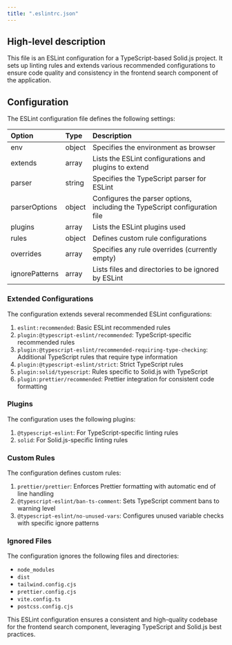 ```yaml
---
title: ".eslintrc.json"
---
```


## High-level description
This file is an ESLint configuration for a TypeScript-based Solid.js project. It sets up linting rules and extends various recommended configurations to ensure code quality and consistency in the frontend search component of the application.

## Configuration
The ESLint configuration file defines the following settings:

| Option | Type | Description |
|:-------|:-----|:------------|
| env | object | Specifies the environment as browser |
| extends | array | Lists the ESLint configurations and plugins to extend |
| parser | string | Specifies the TypeScript parser for ESLint |
| parserOptions | object | Configures the parser options, including the TypeScript configuration file |
| plugins | array | Lists the ESLint plugins used |
| rules | object | Defines custom rule configurations |
| overrides | array | Specifies any rule overrides (currently empty) |
| ignorePatterns | array | Lists files and directories to be ignored by ESLint |

### Extended Configurations
The configuration extends several recommended ESLint configurations:

1. `eslint:recommended`: Basic ESLint recommended rules
2. `plugin:@typescript-eslint/recommended`: TypeScript-specific recommended rules
3. `plugin:@typescript-eslint/recommended-requiring-type-checking`: Additional TypeScript rules that require type information
4. `plugin:@typescript-eslint/strict`: Strict TypeScript rules
5. `plugin:solid/typescript`: Rules specific to Solid.js with TypeScript
6. `plugin:prettier/recommended`: Prettier integration for consistent code formatting

### Plugins
The configuration uses the following plugins:

1. `@typescript-eslint`: For TypeScript-specific linting rules
2. `solid`: For Solid.js-specific linting rules

### Custom Rules
The configuration defines custom rules:

1. `prettier/prettier`: Enforces Prettier formatting with automatic end of line handling
2. `@typescript-eslint/ban-ts-comment`: Sets TypeScript comment bans to warning level
3. `@typescript-eslint/no-unused-vars`: Configures unused variable checks with specific ignore patterns

### Ignored Files
The configuration ignores the following files and directories:

- `node_modules`
- `dist`
- `tailwind.config.cjs`
- `prettier.config.cjs`
- `vite.config.ts`
- `postcss.config.cjs`

This ESLint configuration ensures a consistent and high-quality codebase for the frontend search component, leveraging TypeScript and Solid.js best practices.